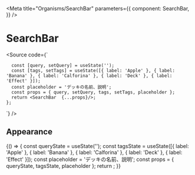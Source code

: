 

<Meta
  title="Organisms/SearchBar"
  parameters={{
    component: SearchBar,
  }}
/>

# SearchBar

<Source code={`
     
      const [query, setQuery] = useState('');
      const [tags, setTags] = useState([{ label: 'Apple' }, { label: 'Banana' }, { label: 'Calforina' }, { label: 'Deck' }, { label: 'Effect' }]);
      const placeholder = 'デッキの名前、説明';
      const props = { query, setQuery, tags, setTags, placeholder };
      return <SearchBar  {...props}/>;
    };
`} />

<Props of={SearchBar} />

## Appearance

<Preview withSource="open">
  <Story name="default" >
    {() => {
      const queryState = useState('');
      const tagsState = useState([{ label: 'Apple' }, { label: 'Banana' }, { label: 'Calforina' }, { label: 'Deck' }, { label: 'Effect' }]);
      const placeholder = 'デッキの名前、説明';
      const props = { queryState, tagsState, placeholder };
      return <SearchBar {...props}/>;
    }}
  </Story>
</Preview>
